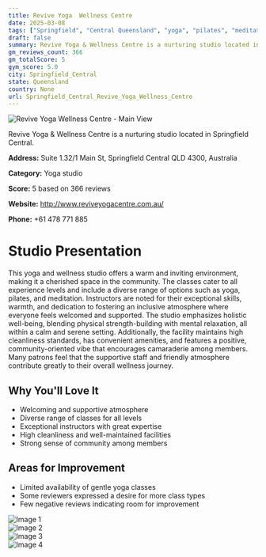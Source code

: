 ```yaml
---
title: Revive Yoga  Wellness Centre
date: 2025-03-08
tags: ["Springfield", "Central Queensland", "yoga", "pilates", "meditation", "community atmosphere", "clean facilities", "Springfield Central"]  
draft: false
summary: Revive Yoga & Wellness Centre is a nurturing studio located in Springfield Central.
gm_reviews_count: 366
gm_totalScore: 5
gym_score: 5.0
city: Springfield_Central
state: Queensland
country: None
url: Springfield_Central_Revive_Yoga_Wellness_Centre
---
```


<div className="aspect-[16/9] relative my-8">
  <img 
    src="https://lh3.googleusercontent.com/p/AF1QipPAPjtbOb8vUuMJvEU7IDhKkyGQ-hyMdjcdaLYQ=w1920-h1080-k-no-pi-0-ya149.81-ro-0-fo100"
    alt="Revive Yoga  Wellness Centre - Main View"
    className="object-cover absolute inset-0 w-full h-full rounded-lg"
  />
</div>

Revive Yoga & Wellness Centre is a nurturing studio located in Springfield Central.

**Address:** Suite 1.32/1 Main St, Springfield Central QLD 4300, Australia

**Category:** Yoga studio

**Score:** 5 based on 366 reviews

**Website:** http://www.reviveyogacentre.com.au/

**Phone:** +61 478 771 885

# Studio Presentation

This yoga and wellness studio offers a warm and inviting environment, making it a cherished space in the community. The classes cater to all experience levels and include a diverse range of options such as yoga, pilates, and meditation. Instructors are noted for their exceptional skills, warmth, and dedication to fostering an inclusive atmosphere where everyone feels welcomed and supported. The studio emphasizes holistic well-being, blending physical strength-building with mental relaxation, all within a calm and serene setting. Additionally, the facility maintains high cleanliness standards, has convenient amenities, and features a positive, community-oriented vibe that encourages camaraderie among members. Many patrons feel that the supportive staff and friendly atmosphere contribute greatly to their overall wellness journey.

## Why You'll Love It

- Welcoming and supportive atmosphere
- Diverse range of classes for all levels
- Exceptional instructors with great expertise
- High cleanliness and well-maintained facilities
- Strong sense of community among members

## Areas for Improvement

- Limited availability of gentle yoga classes
- Some reviewers expressed a desire for more class types
- Few negative reviews indicating room for improvement

<div className="grid grid-cols-1 xl:grid-cols-2 gap-4 my-8">
<div className="aspect-[4/3] relative"><img src="https://lh3.googleusercontent.com/p/AF1QipPPaOmnAL3R7m_DHYPu8c_mv65QrfzpN8lrL4ob=w1920-h1080-k-no-pi-10-ya351.35-ro-0-fo100" alt="Image 1" className="object-cover absolute inset-0 w-full h-full rounded-lg" /></div>
<div className="aspect-[4/3] relative"><img src="https://lh3.googleusercontent.com/p/AF1QipPuT-wdSoplzudxAdy6yFULKWXXhG97vSDowtwU=w1920-h1080-k-no-pi-10-ya199.68999-ro0-fo100" alt="Image 2" className="object-cover absolute inset-0 w-full h-full rounded-lg" /></div>
<div className="aspect-[4/3] relative"><img src="https://lh3.googleusercontent.com/p/AF1QipOhls-elLVUory99UxZsVlPg_JsdNlSUpg66mo7=w1920-h1080-k-no-pi-10-ya122.00001-ro0-fo100" alt="Image 3" className="object-cover absolute inset-0 w-full h-full rounded-lg" /></div>
<div className="aspect-[4/3] relative"><img src="https://lh3.googleusercontent.com/p/AF1QipPXyOz7h0Ox6cMKtUFW6BUDMC_E84ssNuRAsQAH=w1920-h1080-k-no-pi-10-ya333.94-ro0-fo100" alt="Image 4" className="object-cover absolute inset-0 w-full h-full rounded-lg" /></div>
</div>